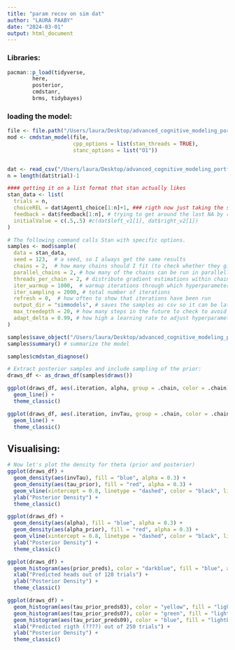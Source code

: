 ```yaml
---
title: "param recov on sim dat"
author: "LAURA PAABY"
date: "2024-03-01"
output: html_document
---
```


### Libraries:
```r
pacman::p_load(tidyverse,
        here,
        posterior,
        cmdstanr,
        brms, tidybayes)
```


### loading the model:
```r
file <- file.path("/Users/laura/Desktop/advanced_cognitive_modeling_portfolio1/Asignment/portfolio2/stanmodels/NY_REL_runs.stan")
mod <- cmdstan_model(file, 
                     cpp_options = list(stan_threads = TRUE),
                     stanc_options = list("O1"))



```


```r
dat <- read_csv("/Users/laura/Desktop/advanced_cognitive_modeling_portfolio1/Asignment/portfolio2/simulated_data.csv")
n = length(dat$trial)-1

#### getting it on a list format that stan actually likes 
stan_data <- list(
  trials = n,
  choiceREL = dat$Agent1_choice[1:n]+1, ### rigth now just taking the same length as feedback, to see if it will even work
  feedback = dat$feedback[1:n], # trying to get around the last NA by removing it 
  initialValue = c(.5,.5) #c(dat$left_v1[1], dat$right_v2[1])
)
```

```r
# The following command calls Stan with specific options.
samples <- mod$sample(
  data = stan_data, 
  seed = 123,  # a seed, so I always get the same results
  chains = 2,  # how many chains should I fit (to check whether they give the same results)
  parallel_chains = 2, # how many of the chains can be run in parallel?
  threads_per_chain = 2, # distribute gradient estimations within chain across multiple cores
  iter_warmup = 1000,  # warmup iterations through which hyperparameters (steps and step length) are adjusted
  iter_sampling = 2000, # total number of iterations
  refresh = 0,  # how often to show that iterations have been run
  output_dir = "simmodels", # saves the samples as csv so it can be later loaded
  max_treedepth = 20, # how many steps in the future to check to avoid u-turns
  adapt_delta = 0.99, # how high a learning rate to adjust hyperparameters during warmup
)

```

```r
samples$save_object("/Users/laura/Desktop/advanced_cognitive_modeling_portfolio1/Asignment/portfolio2/simmodels/REL_second_try_no_transform.rds")
samples$summary() # summarize the model
```
```r
samples$cmdstan_diagnose()
```

```r
# Extract posterior samples and include sampling of the prior:
draws_df <- as_draws_df(samples$draws())
```

```r
ggplot(draws_df, aes(.iteration, alpha, group = .chain, color = .chain)) +
  geom_line() +
  theme_classic()

ggplot(draws_df, aes(.iteration, invTau, group = .chain, color = .chain)) +
  geom_line() +
  theme_classic()
```

## Visualising: 


```r
# Now let's plot the density for theta (prior and posterior)
ggplot(draws_df) +
  geom_density(aes(invTau), fill = "blue", alpha = 0.3) +
  geom_density(aes(tau_prior), fill = "red", alpha = 0.3) +
  geom_vline(xintercept = 0.8, linetype = "dashed", color = "black", linewidth = 1.5) +
  ylab("Posterior Density") +
  theme_classic()

ggplot(draws_df) +
  geom_density(aes(alpha), fill = "blue", alpha = 0.3) +
  geom_density(aes(alpha_prior), fill = "red", alpha = 0.3) +
  geom_vline(xintercept = 0.8, linetype = "dashed", color = "black", linewidth = 1.5) +
  ylab("Posterior Density") +
  theme_classic()
```




```r
ggplot(draws_df) +
  geom_histogram(aes(prior_preds), color = "darkblue", fill = "blue", alpha = 0.3) +
  xlab("Predicted heads out of 120 trials") +
  ylab("Posterior Density") +
  theme_classic()
```















```r
ggplot(draws_df) +
  geom_histogram(aes(tau_prior_preds03), color = "yellow", fill = "lightyellow", alpha = 0.2) +
  geom_histogram(aes(tau_prior_preds07), color = "green", fill = "lightgreen", alpha = 0.2) +
  geom_histogram(aes(tau_prior_preds09), color = "blue", fill = "lightblue", alpha = 0.2) +
  xlab("Predicted rigth (????) out of 250 trials") +
  ylab("Posterior Density") +
  theme_classic()
```

